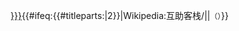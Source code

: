 <noinclude>{{pp-template|small=yes}}</noinclude>[[Wikipedia:互助客栈/{{{1}}}|{{{2|{{{1}}}}}}]]{{#ifeq:{{#titleparts:{{FULLPAGENAME}}|2}}|Wikipedia:互助客栈/{{{1}}}||<small class="noprint">（{{NewEditSection|Wikipedia:互助客栈/{{{1}}}|发表|preload=Template:Sign|intro=Template:SignNotice}}）</small>}}